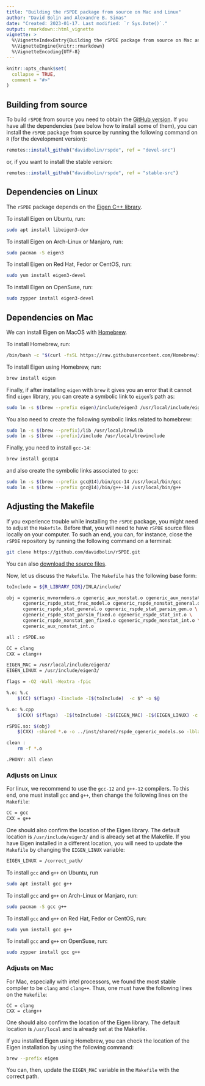 ```yaml
---
title: "Building the rSPDE package from source on Mac and Linux"
author: "David Bolin and Alexandre B. Simas"
date: "Created: 2023-01-17. Last modified: `r Sys.Date()`."
output: rmarkdown::html_vignette
vignette: >
  %\VignetteIndexEntry{Building the rSPDE package from source on Mac and Linux}
  %\VignetteEngine{knitr::rmarkdown}
  %\VignetteEncoding{UTF-8}
---
```


```r
knitr::opts_chunk$set(
  collapse = TRUE,
  comment = "#>"
)
```

## Building from source

To build `rSPDE` from source you need to obtain the [GitHub version](https://github.com/davidbolin/rSPDE).
If you have all the dependencies (see below how to install some of them), you can install the `rSPDE` package from source by 
running the following command on `R` (for the development version):

```r
remotes::install_github("davidbolin/rspde", ref = "devel-src")
```

or, if you want to install the stable version:

```r
remotes::install_github("davidbolin/rspde", ref = "stable-src")
```


## Dependencies on Linux

The `rSPDE` package depends on the [Eigen C++ library](https://eigen.tuxfamily.org/index.php?title=Main_Page).

To install Eigen on Ubuntu, run:

```bash
sudo apt install libeigen3-dev
```

To install Eigen on Arch-Linux or Manjaro, run:

```bash
sudo pacman -S eigen3
```

To install Eigen on Red Hat, Fedor or CentOS, run:

```bash
sudo yum install eigen3-devel
```

To install Eigen on OpenSuse, run:

```bash
sudo zypper install eigen3-devel
```

## Dependencies on Mac

We can install Eigen on MacOS with [Homebrew](https://brew.sh/).

To install Homebrew, run:

```bash
/bin/bash -c "$(curl -fsSL https://raw.githubusercontent.com/Homebrew/install/HEAD/install.sh)"
```

To install Eigen using Homebrew, run:

```bash
brew install eigen
```

Finally, if after installing `eigen` with `brew` it gives you an error that it cannot find `eigen` library, you can create a symbolic link to `eigen`'s path as:

```bash
sudo ln -s $(brew --prefix eigen)/include/eigen3 /usr/local/include/eigen3
```

You also need to create the following symbolic links related to homebrew:
```bash
sudo ln -s $(brew --prefix)/lib /usr/local/brewlib
sudo ln -s $(brew --prefix)/include /usr/local/brewinclude
```

Finally, you need to install `gcc-14`:

```bash
brew install gcc@14
```

and also create the symbolic links associated to `gcc`:

```bash
sudo ln -s $(brew --prefix gcc@14)/bin/gcc-14 /usr/local/bin/gcc
sudo ln -s $(brew --prefix gcc@14)/bin/g++-14 /usr/local/bin/g++
```


## Adjusting the Makefile

If you experience trouble while installing the `rSPDE` package, you might need to adjust the `Makefile`. Before that, you will need to have `rSPDE`
source files locally on your computer. To such an end, you can, for instance, close the `rSPDE` repository by running the following command on 
a terminal:

```bash
git clone https://github.com/davidbolin/rSPDE.git
```

You can also [download the source files](https://github.com/davidbolin/rSPDE/archive/refs/heads/devel.zip).

Now, let us discuss the `Makefile`. The `Makefile` has the following base form:

```bash
toInclude = ${R_LIBRARY_DIR}/INLA/include/

obj = cgeneric_mvnormdens.o cgeneric_aux_nonstat.o cgeneric_aux_nonstat_fixed.o \
      cgeneric_rspde_stat_frac_model.o cgeneric_rspde_nonstat_general.o \
      cgeneric_rspde_stat_general.o cgeneric_rspde_stat_parsim_gen.o \
      cgeneric_rspde_stat_parsim_fixed.o cgeneric_rspde_stat_int.o \
      cgeneric_rspde_nonstat_gen_fixed.o cgeneric_rspde_nonstat_int.o \
      cgeneric_aux_nonstat_int.o

all : rSPDE.so

CC = clang
CXX = clang++

EIGEN_MAC = /usr/local/include/eigen3/
EIGEN_LINUX = /usr/include/eigen3/

flags = -O2 -Wall -Wextra -fpic

%.o: %.c
	$(CC) $(flags) -Iinclude -I$(toInclude)  -c $^ -o $@

%.o: %.cpp
	$(CXX) $(flags)  -I$(toInclude) -I$(EIGEN_MAC) -I$(EIGEN_LINUX) -c $^ -o $@

rSPDE.so: $(obj)
	$(CXX) -shared *.o -o ../inst/shared/rspde_cgeneric_models.so -lblas -llapack

clean :
	rm -f *.o

.PHONY: all clean
```

### Adjusts on Linux

For linux, we recommend to use the `gcc-12` and `g++-12` compilers. To this end, 
one must install `gcc` and `g++`, then change the following lines on the 
`Makefile`:

```bash
CC = gcc
CXX = g++
```

One should also confirm the location of the Eigen library. The
default location is `/usr/include/eigen3/` and is already set at the Makefile.
If you have Eigen installed in a different location, you will need to update the
`Makefile` by changing the `EIGEN_LINUX` variable:

```bash
EIGEN_LINUX = /correct_path/
```

To install `gcc` and `g++` on Ubuntu, run

```bash
sudo apt install gcc g++
```

To install `gcc` and `g++` on Arch-Linux or Manjaro, run:

```bash
sudo pacman -S gcc g++
```

To install `gcc` and `g++` on Red Hat, Fedor or CentOS, run:

```bash
sudo yum install gcc g++
```

To install `gcc` and `g++` on OpenSuse, run:

```bash
sudo zypper install gcc g++
```

### Adjusts on Mac

For Mac, especially with intel processors, we found the most stable compiler to 
be `clang` and `clang++`. Thus, one must have the following lines on the `Makefile`:

```comment
CC = clang
CXX = clang++
```

One should also confirm the location of the Eigen library. The
default location is `/usr/local` and is already set at the Makefile.

If you installed Eigen using Homebrew, you can 
check the location of the Eigen installation by using the following command:

```bash
brew --prefix eigen
```

You can, then, update the `EIGEN_MAC` variable in the `Makefile` with the correct path.

